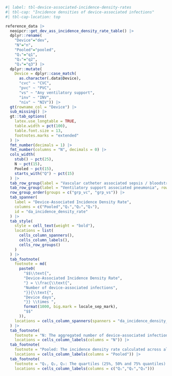 ```r
#| label: tbl-device-associated-incidence-density-rates
#| tbl-cap: "Incidence densities of device-associated infections"
#| tbl-cap-location: top

reference_data |>
  neoipcr::get_dev_ass_incidence_density_rate_table() |>
  dplyr::rename(
    "Device"="dev",
    "N"="n",
    "Pooled"="pooled",
    "Q₁"="q1",
    "Q₂"="q2",
    "Q₃"="q3") |>
  dplyr::mutate(
    Device = dplyr::case_match(
      as.character(.data$Device),
      "cvc" ~ "CVC",
      "pvc" ~ "PVC",
      "vs" ~ "Any ventilatory support",
      "inv" ~ "INV",
      "niv" ~ "NIV")) |>
  gt(rowname_col = "Device") |>
  sub_missing() |>
  gt::tab_options(
    latex.use_longtable = TRUE,
    table.width = pct(100),
    table.font.size = 13,
    footnotes.marks = "extended"
  ) |>
  fmt_number(decimals = 1) |>
  fmt_number(columns = "N", decimals = 0) |>
  cols_width(
    stub() ~ pct(25),
    N ~ pct(15),
    Pooled ~ pct(15),
    starts_with("Q") ~ pct(15)
  ) |>
  tab_row_group(label = "Vascular catheter associated sepsis / bloodstream infection", rows = 1:2, id = "grp_vc") |>
  tab_row_group(label = "Ventilatory support associated pneumonia", rows = 3:5, id = "grp_vs") |>
  row_group_order(groups = c("grp_vc", "grp_vs")) |>
  tab_spanner(
    label = "Device-Associated Incidence Density Rate",
    columns = c("Pooled","Q₁","Q₂","Q₃"),
    id = "da_incidence_density_rate"
  ) |>
  tab_style(
    style = cell_text(weight = "bold"),
    locations = list(
      cells_column_spanners(),
      cells_column_labels(),
      cells_row_groups()
    )
  ) |>
  tab_footnote(
    footnote = md(
      paste0(
        "$$\\text{",
        "Device-Associated Incidence Density Rate",
        "} = \\frac{\\text{",
        "Number of device-associated infections",
        "}}{\\text{",
        "Device days",
        "}} \\times ",
        format(1000, big.mark = locale_sep_mark),
        "$$"
      )),
    locations = cells_column_spanners(spanners = "da_incidence_density_rate")
  ) |>
  tab_footnote(
    footnote = "N: The aggregated number of device-associated infections in all infants.",
    locations = cells_column_labels(columns = "N")) |>
  tab_footnote(
    footnote = "Pooled: The incidence density rate calculated across all infants from all departments.",
    locations = cells_column_labels(columns = "Pooled")) |>
  tab_footnote(
    footnote = "Q₁, Q₂, Q₃: The quartiles (25%, 50% and 75% quantiles) of the Device-Associated Incidence Density Rates of the partner departments. These quartiles are only displayed when the number of departments contributing to the denominator is greater than or equal to five, and when the median number of expected infections is greater than or equal to one according to the pooled Device-Associated Incidence Density Rate.",
    locations = cells_column_labels(columns = c("Q₁","Q₂","Q₃")))
```
